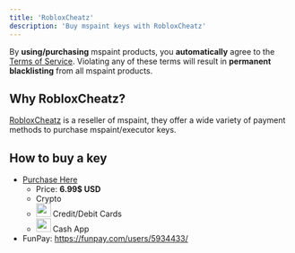 ```yaml
---
title: 'RobloxCheatz'
description: 'Buy mspaint keys with RobloxCheatz'
---
```


<Callout type="warn">By **using/purchasing** mspaint products, you **automatically** agree to the [Terms of Service](https://www.mspaint.cc/tos). Violating any of these terms will result in **permanent blacklisting** from all mspaint products.</Callout>

## Why RobloxCheatz?
[RobloxCheatz](https://robloxcheatz.com/affiliate/mspaint5) is a reseller of mspaint, they offer a wide variety of payment methods to purchase mspaint/executor keys.

## How to buy a key
- [Purchase Here](https://robloxcheatz.com/affiliate/mspaint5)
    - Price: **6.99$ USD**
    - Crypto
    - <div className="flex align-center gap-2"> <img src="/images/icons/card.svg" width="26" height="24" style={{ verticalAlign: "middle", margin: "0" }} /> <span>Credit/Debit Cards</span> </div>
    - <div className="flex align-center gap-2"> <img src="/images/icons/cashapp.svg" width="26" height="24" style={{ verticalAlign: "middle", margin: "0" }} /> <span>Cash App</span> </div>
- FunPay: https://funpay.com/users/5934433/
